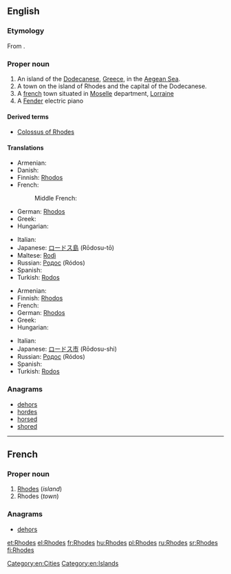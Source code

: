 ==English==
{{wikipedia}}

===Etymology===
From {{etyl|grc}} {{term|Ῥόδος||sc=polytonic|tr=Rhodos|lang=grc}}.

===Proper noun===
{{en-proper noun}}

# An island of the [[Dodecanese]], [[Greece]], in the [[Aegean Sea]].
# A town on the island of Rhodes and the capital of the Dodecanese.
# A [[france|french]] town situated in [[w:Moselle|Moselle]] department, [[w:Lorraine|Lorraine]]
# A [[Fender]] electric piano

====Derived terms====
* [[Colossus of Rhodes]]

====Translations====
{{trans-top|island}}
* Armenian: {{t-|hy|Հռոդոս|tr=Hṙodos}}
* Danish: {{t-|da|Rhodos}}
* Finnish: [[Rhodos]]
* French: {{t+|fr|Rhodes}}
*: Middle French: {{tø|frm|Roddes}}
* German: [[Rhodos]]
* Greek: {{t+|el|Ρόδος|f|tr=Ródos}}
* Hungarian: {{t-|hu|Rhodosz}}
{{trans-mid}}
* Italian: {{t-|it|Rodi|f}}
* Japanese: [[ロードス島]] (Rōdosu-tō)
* Maltese: [[Rodì]]
* Russian: [[Родос]] (Ródos) {{m}}
* Spanish: {{t-|es|Rodas|m}}
* Turkish: [[Rodos]]
{{trans-bottom}}

{{trans-top|capital of the Dodecanese}}
* Armenian: {{t-|hy|Հռոդոս|tr=Hṙodos}}
* Finnish: [[Rhodos]]
* French: {{t+|fr|Rhodes}}
* German: [[Rhodos]]
* Greek: {{t+|el|Ρόδος|f|tr=Ródos}}
* Hungarian: {{t-|hu|Rhodosz}}
{{trans-mid}}
* Italian: {{t-|it|Rodi|f}}
* Japanese: [[ロードス市]] (Rōdosu-shi)
* Russian: [[Родос]] (Ródos) {{m}}
* Spanish: {{t-|es|Rodas|m}}
* Turkish: [[Rodos]]
{{trans-bottom}}

===Anagrams===
* [[dehors#English|dehors]] 
* [[hordes#English|hordes]]
* [[horsed#English|horsed]]
* [[shored#English|shored]]

----

==French==

===Proper noun===
{{fr-proper noun}}

# [[Rhodes#English|Rhodes]] (''island'')
# Rhodes (''town'')

===Anagrams===
* [[dehors#French|dehors]] 

[[Category:en:Cities]]
[[Category:en:Islands]]

[[et:Rhodes]]
[[el:Rhodes]]
[[fr:Rhodes]]
[[hu:Rhodes]]
[[pl:Rhodes]]
[[ru:Rhodes]]
[[sr:Rhodes]]
[[fi:Rhodes]]